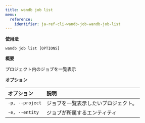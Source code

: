 ---
title: wandb job list
menu:
  reference:
    identifier: ja-ref-cli-wandb-job-wandb-job-list
---

**使用法**

`wandb job list [OPTIONS]`

**概要**

プロジェクト内のジョブを一覧表示

**オプション**

| **オプション** | **説明** |
| :--- | :--- |
| `-p, --project` | ジョブを一覧表示したいプロジェクト。 |
| `-e, --entity` | ジョブが所属するエンティティ |
